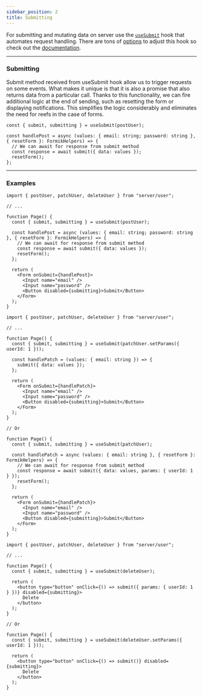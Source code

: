 ```yaml
---
sidebar_position: 2
title: Submitting
---
```


For submitting and mutating data on server use the [`useSubmit`](/documentation/04-react/02-core/use-submit.mdx) hook
that automates request handling. There are tons of [options](/documentation/04-react/02-core/use-fetch.mdx#options) to
adjust this hook so check out the [documentation](/documentation/04-react/02-core/use-submit.mdx).

---

### Submitting

Submit method received from useSubmit hook allow us to trigger requests on some events. What makes it unique is that it
is also a promise that also returns data from a particular call. Thanks to this functionality, we can fire additional
logic at the end of sending, such as resetting the form or displaying notifications. This simplifies the logic
considerably and eliminates the need for reefs in the case of forms.

```tsx
const { submit, submitting } = useSubmit(postUser);

const handlePost = async (values: { email: string; password: string }, { resetForm }: FormikHelpers) => {
  // We can await for response from submit method
  const response = await submit({ data: values });
  resetForm();
};
```

---

### Examples

```tsx
import { postUser, patchUser, deleteUser } from "server/user";

// ...

function Page() {
  const { submit, submitting } = useSubmit(postUser);

  const handlePost = async (values: { email: string; password: string }, { resetForm }: FormikHelpers) => {
    // We can await for response from submit method
    const response = await submit({ data: values });
    resetForm();
  };

  return (
    <Form onSubmit={handlePost}>
      <Input name="email" />
      <Input name="password" />
      <Button disabled={submitting}>Submit</Button>
    </Form>
  );
}
```

```tsx
import { postUser, patchUser, deleteUser } from "server/user";

// ...

function Page() {
  const { submit, submitting } = useSubmit(patchUser.setParams({ userId: 1 }));

  const handlePatch = (values: { email: string }) => {
    submit({ data: values });
  };

  return (
    <Form onSubmit={handlePatch}>
      <Input name="email" />
      <Input name="password" />
      <Button disabled={submitting}>Submit</Button>
    </Form>
  );
}

// Or

function Page() {
  const { submit, submitting } = useSubmit(patchUser);

  const handlePatch = async (values: { email: string }, { resetForm }: FormikHelpers) => {
    // We can await for response from submit method
    const response = await submit({ data: values, params: { userId: 1 } });
    resetForm();
  };

  return (
    <Form onSubmit={handlePatch}>
      <Input name="email" />
      <Input name="password" />
      <Button disabled={submitting}>Submit</Button>
    </Form>
  );
}
```

```tsx
import { postUser, patchUser, deleteUser } from "server/user";

// ...

function Page() {
  const { submit, submitting } = useSubmit(deleteUser);

  return (
    <button type="button" onClick={() => submit({ params: { userId: 1 } })} disabled={submitting}>
      Delete
    </button>
  );
}

// Or

function Page() {
  const { submit, submitting } = useSubmit(deleteUser.setParams({ userId: 1 }));

  return (
    <button type="button" onClick={() => submit()} disabled={submitting}>
      Delete
    </button>
  );
}
```
